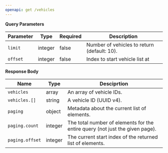 ```yaml
---
openapi: get /vehicles
---
```


**Query Parameters**

| Parameter | Type    | Required | Description                                 |
| --------- | ------- | -------- | ------------------------------------------- |
| `limit`   | integer | false    | Number of vehicles to return (default: 10). |
| `offset`  | integer | false    | Index to start vehicle list at              |

**Response Body**

| Name            | Type    | Desciprtion                                                                  |
| --------------- | ------- | ---------------------------------------------------------------------------- |
| `vehicles`      | array   | An array of vehicle IDs.                                                     |
| `vehicles.[]`   | string  | A vehicle ID (UUID v4).                                                      |
| `paging`        | object  | Metadata about the current list of elements.                                 |
| `paging.count`  | integer | The total number of elements for the entire query (not just the given page). |
| `paging.offset` | integer | The current start index of the returned list of elements.                    |
